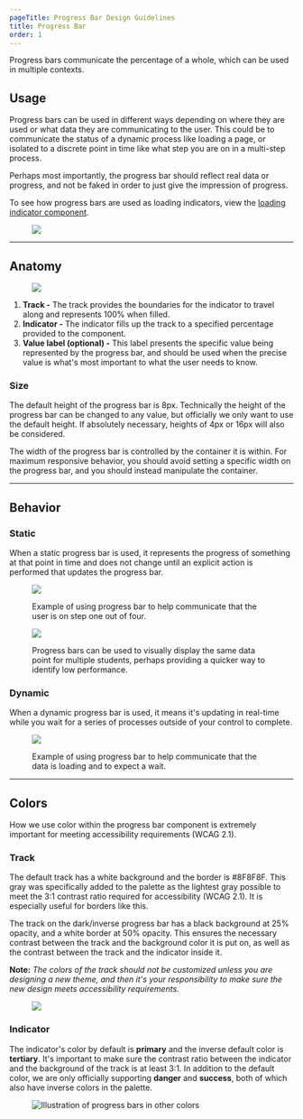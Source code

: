 ```yaml
---
pageTitle: Progress Bar Design Guidelines
title: Progress Bar
order: 1
---
```



<PageContent componentName="progress_bar" type="design">

<LeadParagraph>
  Progress bars communicate the percentage of a whole, which can be used in
  multiple contexts.
</LeadParagraph>

## Usage

Progress bars can be used in different ways depending on where they are used or what data they are communicating to the user. This could be to communicate the status of a dynamic process like loading a page, or isolated to a discrete point in time like what step you are on in a multi-step process.

Perhaps most importantly, the progress bar should reflect real data or progress, and not be faked in order to just give the impression of progress.

To see how progress bars are used as loading indicators, view the [loading indicator component](/design/loading-indicators/).

<figure>
  <div class="image-container">
    <img src="../../images/progress-bars/Progress-bar-intro.png" alt=" " />
  </div>
</figure>

---

## Anatomy

<figure>
  <div class="image-container">
    <img src="../../images/progress-bars/Progress-bar-anatomy.png" alt=" " />
  </div>
</figure>

1. **Track -** The track provides the boundaries for the indicator to travel along and represents 100% when filled.
1. **Indicator -** The indicator fills up the track to a specified percentage provided to the component.
1. **Value label (optional) -** This label presents the specific value being represented by the progress bar, and should be used when the precise value is what's most important to what the user needs to know.

### Size

The default height of the progress bar is 8px. Technically the height of the progress bar can be changed to any value, but officially we only want to use the default height. If absolutely necessary, heights of 4px or 16px will also be considered.

The width of the progress bar is controlled by the container it is within. For maximum responsive behavior, you should avoid setting a specific width on the progress bar, and you should instead manipulate the container.

---

## Behavior

### Static

When a static progress bar is used, it represents the progress of something at that point in time and does not change until an explicit action is performed that updates the progress bar.

<figure>
  <img src="../../images/progress-bars/Progress-bar-static.png" alt=" " />
  <figcaption>
    <p>
      Example of using progress bar to help communicate that the user is on step
      one out of four.
    </p>
  </figcaption>
</figure>
<figure>
  <img src="../../images/progress-bars/Progress-bar-compare.png" alt=" " />
  <figcaption>
    <p>
      Progress bars can be used to visually display the same data point for
      multiple students, perhaps providing a quicker way to identify low
      performance.
    </p>
  </figcaption>
</figure>

### Dynamic

When a dynamic progress bar is used, it means it's updating in real-time while you wait for a series of processes outside of your control to complete.

<figure>
  <img src="../../images/progress-bars/Progress-bar-dynamic.png" alt=" " />
  <figcaption>
    <p>
      Example of using progress bar to help communicate that the data is loading
      and to expect a wait.
    </p>
  </figcaption>
</figure>

---

## Colors

How we use color within the progress bar component is extremely important for meeting accessibility requirements (WCAG 2.1).

### Track

The default track has a white background and the border is #8F8F8F. This gray was specifically added to the palette as the lightest gray possible to meet the 3:1 contrast ratio required for accessibility (WCAG 2.1). It is especially useful for borders like this.

The track on the dark/inverse progress bar has a black background at 25% opacity, and a white border at 50% opacity. This ensures the necessary contrast between the track and the background color it is put on, as well as the contrast between the track and the indicator inside it.

**Note:** _The colors of the track should not be customized unless you are designing a new theme, and then it's your responsibility to make sure the new design meets accessibility requirements._

<figure>
  <div class="image-container">
    <img src="../../images/progress-bars/Progress-bar-colors1.png" alt=" " />
  </div>
</figure>

### Indicator

The indicator's color by default is **primary** and the inverse default color is **tertiary**. It's important to make sure the contrast ratio between the indicator and the background of the track is at least 3:1. In addition to the default color, we are only officially supporting **danger** and **success**, both of which also have inverse colors in the palette.

<figure>
  <img
    src="../../images/progress-bars/Progress-bar-colors2.png"
    alt="Illustration of progress bars in other colors"
  />
</figure>

</PageContent>
